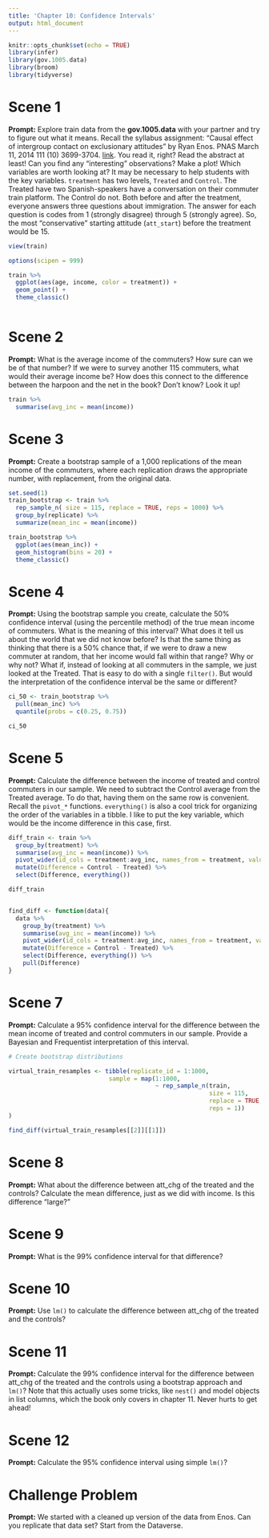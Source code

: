 ```yaml
---
title: 'Chapter 10: Confidence Intervals'
output: html_document
---
```


```r
knitr::opts_chunk$set(echo = TRUE)
library(infer)
library(gov.1005.data)
library(broom)
library(tidyverse)
```

# Scene 1

**Prompt:** Explore train data from the **gov.1005.data** with your partner and try to figure out what it means. Recall the syllabus assignment: "Causal effect of intergroup contact on exclusionary attitudes" by Ryan Enos. PNAS March 11, 2014 111 (10) 3699-3704. [link](https://www.pnas.org/content/pnas/111/10/3699.full.pdf%20). You read it, right? Read the abstract at least! Can you find any "interesting" observations? Make a plot! Which variables are worth looking at? It may be necessary to help students with the key variables. `treatment` has two levels, `Treated` and `Control`. The Treated have two Spanish-speakers have a conversation on their commuter train platform. The Control do not. Both before and after the treatment, everyone answers three questions about immigration. The answer for each question is codes from 1 (strongly disagree) through 5 (strongly agree). So, the most "conservative" starting attitude (`att_start`) before the treatment would be 15.


```r

view(train)

options(scipen = 999)

train %>% 
  ggplot(aes(age, income, color = treatment)) + 
  geom_point() + 
  theme_classic()
  


```


# Scene 2

**Prompt:** What is the average income of the commuters? How sure can we be of that number? If we were to survey another 115 commuters, what would their average income be? How does this connect to the difference between the harpoon and the net in the book? Don't know? Look it up!

```r

train %>% 
  summarise(avg_inc = mean(income))

```




# Scene 3

**Prompt:** Create a bootstrap sample of a 1,000 replications of the mean income of the commuters, where each replication draws the appropriate number, with replacement, from the original data.

```r
set.seed(1)
train_bootstrap <- train %>%
  rep_sample_n( size = 115, replace = TRUE, reps = 1000) %>% 
  group_by(replicate) %>%
  summarize(mean_inc = mean(income))

train_bootstrap %>% 
  ggplot(aes(mean_inc)) + 
  geom_histogram(bins = 20) + 
  theme_classic()

```



# Scene 4

**Prompt:** Using the bootstrap sample you create, calculate the 50% confidence interval (using the percentile method) of the true mean income of commuters. What is the meaning of this interval? What does it tell us about the world that we did not know before? Is that the same thing as thinking that there is a 50% chance that, if we were to draw a new commuter at random, that her income would fall within that range? Why or why not? What if, instead of looking at all commuters in the sample, we just looked at the Treated. That is easy to do with a single `filter()`. But would the interpretation of the confidence interval be the same or different?

```r

ci_50 <- train_bootstrap %>%
  pull(mean_inc) %>%
  quantile(probs = c(0.25, 0.75))

ci_50

```



# Scene 5

**Prompt:**  Calculate  the difference between the income of treated and control commuters in our sample. We need to subtract the Control average from the Treated average. To do that, having them on the same row is convenient. Recall the `pivot_*` functions. `everything()` is also a cool trick for organizing the order of the variables in a tibble. I like to put the key variable, which would be the income difference in this case, first.

```r

diff_train <- train %>%
  group_by(treatment) %>%
  summarise(avg_inc = mean(income)) %>%
  pivot_wider(id_cols = treatment:avg_inc, names_from = treatment, values_from = avg_inc) %>% 
  mutate(Difference = Control - Treated) %>%
  select(Difference, everything())

diff_train


find_diff <- function(data){
  data %>%
    group_by(treatment) %>%
    summarise(avg_inc = mean(income)) %>%
    pivot_wider(id_cols = treatment:avg_inc, names_from = treatment, values_from = avg_inc) %>% 
    mutate(Difference = Control - Treated) %>%
    select(Difference, everything()) %>%
    pull(Difference)
}

```


# Scene 7

**Prompt:**  Calculate a 95% confidence interval for the difference between the mean income of treated and control commuters in our sample. Provide a Bayesian and Frequentist interpretation of this interval.

```r
# Create bootstrap distributions 

virtual_train_resamples <- tibble(replicate_id = 1:1000, 
                            sample = map(1:1000,
                                         ~ rep_sample_n(train, 
                                                        size = 115, 
                                                        replace = TRUE, 
                                                        reps = 1))
)

find_diff(virtual_train_resamples[[2]][[1]])


```



# Scene 8

**Prompt:**  What about the difference between att_chg of the treated and the controls? Calculate the mean difference, just as we did with income. Is this difference "large?" 



# Scene 9

**Prompt:** What is the 99% confidence interval for that difference? 



# Scene 10

**Prompt:** Use `lm()` to calculate the difference between att_chg of the treated and the controls? 


# Scene 11

**Prompt:** Calculate the 99% confidence interval for the difference between att_chg of the treated and the controls using a bootstrap approach and `lm()`? Note that this actually uses some tricks, like `nest()` and model objects in list columns, which the book only covers in chapter 11. Never hurts to get ahead!


# Scene 12

**Prompt:** Calculate the 95% confidence interval using simple `lm()`?


# Challenge Problem

**Prompt:** We started with a cleaned up version of the data from Enos. Can you replicate that data set? Start from the Dataverse.

